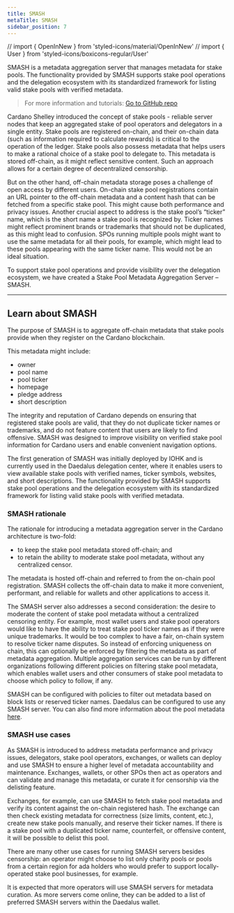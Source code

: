 ```yaml
---
title: SMASH
metaTitle: SMASH
sidebar_position: 7
---
```


// import { OpenInNew } from 'styled-icons/material/OpenInNew' // import { User
} from 'styled-icons/boxicons-regular/User'

SMASH is a metadata aggregation server that manages metadata for stake pools.
The functionality provided by SMASH supports stake pool operations and the
delegation ecosystem with its standardized framework for listing valid stake
pools with verified metadata.

> For more information and tutorials:
> [Go to GitHub repo <OpenInNew className='content-link' />](https://github.com/input-output-hk/cardano-db-sync/blob/master/doc/smash.md)

Cardano Shelley introduced the concept of stake pools - reliable server nodes
that keep an aggregated stake of pool operators and delegators in a single
entity. Stake pools are registered on-chain, and their on-chain data (such as
information required to calculate rewards) is critical to the operation of the
ledger. Stake pools also possess metadata that helps users to make a rational
choice of a stake pool to delegate to. This metadata is stored off-chain, as it
might reflect sensitive content. Such an approach allows for a certain degree of
decentralized censorship.

But on the other hand, off-chain metadata storage poses a challenge of open
access by different users. On-chain stake pool registrations contain an URL
pointer to the off-chain metadata and a content hash that can be fetched from a
specific stake pool. This might cause both performance and privacy issues.
Another crucial aspect to address is the stake pool’s “ticker” name, which is
the short name a stake pool is recognized by. Ticker names might reflect
prominent brands or trademarks that should not be duplicated, as this might lead
to confusion. SPOs running multiple pools might want to use the same metadata
for all their pools, for example, which might lead to these pools appearing with
the same ticker name. This would not be an ideal situation.

To support stake pool operations and provide visibility over the delegation
ecosystem, we have created a Stake Pool Metadata Aggregation Server – SMASH.

---

## Learn about SMASH

The purpose of SMASH is to aggregate off-chain metadata that stake pools provide
when they register on the Cardano blockchain.

This metadata might include:

- owner
- pool name
- pool ticker
- homepage
- pledge address
- short description

The integrity and reputation of Cardano depends on ensuring that registered
stake pools are valid, that they do not duplicate ticker names or trademarks,
and do not feature content that users are likely to find offensive. SMASH was
designed to improve visibility on verified stake pool information for Cardano
users and enable convenient navigation options.

The first generation of SMASH was initially deployed by IOHK and is currently
used in the Daedalus delegation center, where it enables users to view available
stake pools with verified names, ticker symbols, websites, and short
descriptions. The functionality provided by SMASH supports stake pool operations
and the delegation ecosystem with its standardized framework for listing valid
stake pools with verified metadata.

### SMASH rationale

The rationale for introducing a metadata aggregation server in the Cardano
architecture is two-fold:

- to keep the stake pool metadata stored off-chain; and
- to retain the ability to moderate stake pool metadata, without any centralized
  censor.

The metadata is hosted off-chain and referred to from the on-chain pool
registration. SMASH collects the off-chain data to make it more convenient,
performant, and reliable for wallets and other applications to access it.

The SMASH server also addresses a second consideration: the desire to moderate
the content of stake pool metadata without a centralized censoring entity. For
example, most wallet users and stake pool operators would like to have the
ability to treat stake pool ticker names as if they were unique trademarks. It
would be too complex to have a fair, on-chain system to resolve ticker name
disputes. So instead of enforcing uniqueness on chain, this can optionally be
enforced by filtering the metadata as part of metadata aggregation. Multiple
aggregation services can be run by different organizations following different
policies on filtering stake pool metadata, which enables wallet users and other
consumers of stake pool metadata to choose which policy to follow, if any.

SMASH can be configured with policies to filter out metadata based on block
lists or reserved ticker names. Daedalus can be configured to use any SMASH
server. You can also find more information about the pool metadata
[here](https://github.com/input-output-hk/cardano-ledger-specs/blob/4458fdba7e2211f63e7f28ecd3f9b55b02eee071/shelley/chain-and-ledger/executable-spec/src/Shelley/Spec/Ledger/TxData.hs#L62).

### SMASH use cases

As SMASH is introduced to address metadata performance and privacy issues,
delegators, stake pool operators, exchanges, or wallets can deploy and use SMASH
to ensure a higher level of metadata accountability and maintenance. Exchanges,
wallets, or other SPOs then act as operators and can validate and manage this
metadata, or curate it for censorship via the delisting feature.

Exchanges, for example, can use SMASH to fetch stake pool metadata and verify
its content against the on-chain registered hash. The exchange can then check
existing metadata for correctness (size limits, content, etc.), create new stake
pools manually, and reserve their ticker names. If there is a stake pool with a
duplicated ticker name, counterfeit, or offensive content, it will be possible
to delist this pool.

There are many other use cases for running SMASH servers besides censorship: an
operator might choose to list only charity pools or pools from a certain region
for ada holders who would prefer to support locally-operated stake pool
businesses, for example.

It is expected that more operators will use SMASH servers for metadata curation.
As more servers come online, they can be added to a list of preferred SMASH
servers within the Daedalus wallet.
